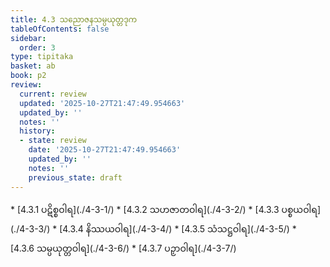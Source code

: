 ```yaml
---
title: 4.3 သညောဇနသမ္ပယုတ္တဒုက
tableOfContents: false
sidebar:
  order: 3
type: tipitaka
basket: ab
book: p2
review:
  current: review
  updated: '2025-10-27T21:47:49.954663'
  updated_by: ''
  notes: ''
  history:
  - state: review
    date: '2025-10-27T21:47:49.954663'
    updated_by: ''
    notes: ''
    previous_state: draft
---
```



<ReviewStatus review={frontmatter.review} showDetails={true} />

<HypothesisAnnotation frontmatter={frontmatter} />

<DynamicBreadcrumb />



<TableOfContents book="p2" section="4.3">
* [4.3.1 ပဋိစ္စဝါရ](./4-3-1/)
* [4.3.2 သဟဇာတဝါရ](./4-3-2/)
* [4.3.3 ပစ္စယဝါရ](./4-3-3/)
* [4.3.4 နိဿယဝါရ](./4-3-4/)
* [4.3.5 သံသဋ္ဌဝါရ](./4-3-5/)
* [4.3.6 သမ္ပယုတ္တဝါရ](./4-3-6/)
* [4.3.7 ပဉှာဝါရ](./4-3-7/)
</TableOfContents>